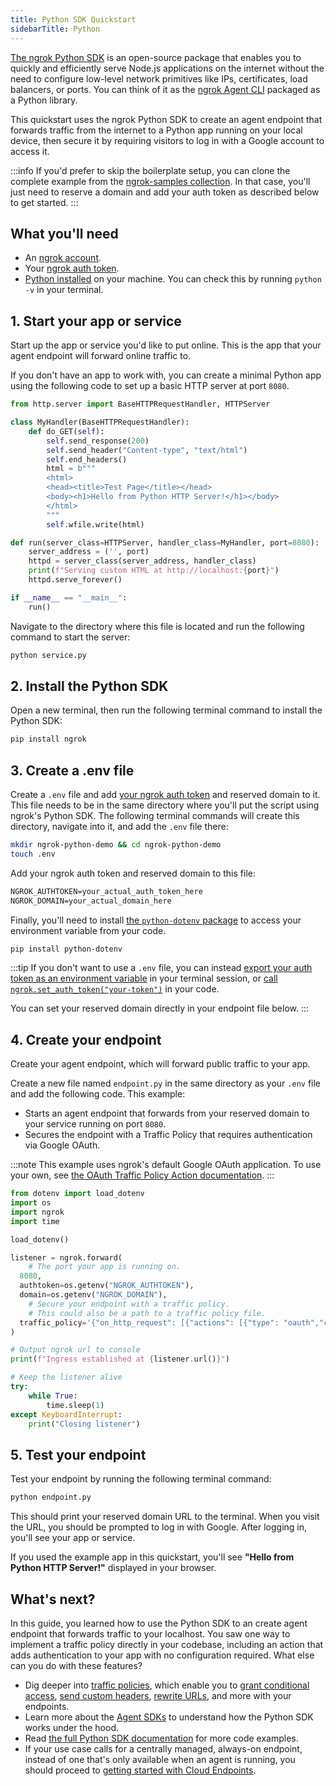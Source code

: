 ```yaml
---
title: Python SDK Quickstart
sidebarTitle: Python
---
```


[The ngrok Python SDK](https://ngrok.github.io/ngrok-python/index.html) is an open-source package that enables you to quickly and efficiently serve Node.js applications on the internet without the need to configure low-level network primitives like IPs, certificates, load balancers, or ports.
You can think of it as the [ngrok Agent CLI](/getting-started/) packaged as a Python library.

This quickstart uses the ngrok Python SDK to create an agent endpoint that forwards traffic from the internet to a Python app running on your local device, then secure it by requiring visitors to log in with a Google account to access it.

:::info
If you'd prefer to skip the boilerplate setup, you can clone the complete example from the [ngrok-samples collection](https://github.com/ngrok-samples/python-quickstart).
In that case, you'll just need to reserve a domain and add your auth token as described below to get started.
:::

## What you'll need

- An [ngrok account](https://dashboard.ngrok.com/signup).
- Your [ngrok auth token](https://dashboard.ngrok.com/get-started/your-authtoken).
- [Python installed](https://www.python.org/downloads/) on your machine. You can check this by running `python -v` in your terminal.

## 1. Start your app or service

Start up the app or service you'd like to put online.
This is the app that your agent endpoint will forward online traffic to.

If you don't have an app to work with, you can create a minimal Python app using the following code to set up a basic HTTP server at port `8080`.

```python title="service.py"
from http.server import BaseHTTPRequestHandler, HTTPServer

class MyHandler(BaseHTTPRequestHandler):
    def do_GET(self):
        self.send_response(200)
        self.send_header("Content-type", "text/html")
        self.end_headers()
        html = b"""
        <html>
        <head><title>Test Page</title></head>
        <body><h1>Hello from Python HTTP Server!</h1></body>
        </html>
        """
        self.wfile.write(html)

def run(server_class=HTTPServer, handler_class=MyHandler, port=8080):
    server_address = ('', port)
    httpd = server_class(server_address, handler_class)
    print(f"Serving custom HTML at http://localhost:{port}")
    httpd.serve_forever()

if __name__ == "__main__":
    run()
```

Navigate to the directory where this file is located and run the following command to start the server:

```bash
python service.py
```

## 2. Install the Python SDK

Open a new terminal, then run the following terminal command to install the Python SDK:

```bash
pip install ngrok
```

## 3. Create a .env file

Create a `.env` file and add [your ngrok auth token](https://dashboard.ngrok.com/get-started/your-authtoken) and reserved domain to it.
This file needs to be in the same directory where you'll put the script using ngrok's Python SDK.
The following terminal commands will create this directory, navigate into it, and add the `.env` file there:

```bash
mkdir ngrok-python-demo && cd ngrok-python-demo
touch .env
```

Add your ngrok auth token and reserved domain to this file:

```txt title=".env"
NGROK_AUTHTOKEN=your_actual_auth_token_here
NGROK_DOMAIN=your_actual_domain_here
```

Finally, you'll need to install [the `python-dotenv` package](https://pypi.org/project/python-dotenv/) to access your environment variable from your code.

```bash
pip install python-dotenv
```

:::tip
If you don't want to use a `.env` file, you can instead [export your auth token as an environment variable](https://support.apple.com/en-il/guide/terminal/apd382cc5fa-4f58-4449-b20a-41c53c006f8f/mac) in your terminal session, or [call `ngrok.set_auth_token("your-token")`](https://ngrok.github.io/ngrok-python/index.html#authentication) in your code.

You can set your reserved domain directly in your endpoint file below.
:::

## 4. Create your endpoint

Create your agent endpoint, which will forward public traffic to your app.

Create a new file named `endpoint.py` in the same directory as your `.env` file and add the following code.
This example:

- Starts an agent endpoint that forwards from your reserved domain to your service running on port `8080`.
- Secures the endpoint with a Traffic Policy that requires authentication via Google OAuth.

:::note
This example uses ngrok's default Google OAuth application.
To use your own, see [the OAuth Traffic Policy Action documentation](/docs/traffic-policy/actions/oauth/#google-example).
:::

```python title="endpoint.py"
from dotenv import load_dotenv
import os
import ngrok
import time

load_dotenv()

listener = ngrok.forward(
	# The port your app is running on.
  8080,
  authtoken=os.getenv("NGROK_AUTHTOKEN"),
  domain=os.getenv("NGROK_DOMAIN"),
	# Secure your endpoint with a traffic policy.
	# This could also be a path to a traffic policy file.
  traffic_policy='{"on_http_request": [{"actions": [{"type": "oauth","config": {"provider": "google"}}]}]}'
)

# Output ngrok url to console
print(f"Ingress established at {listener.url()}")

# Keep the listener alive
try:
    while True:
        time.sleep(1)
except KeyboardInterrupt:
    print("Closing listener")
```

## 5. Test your endpoint

Test your endpoint by running the following terminal command:

```bash
python endpoint.py
```

This should print your reserved domain URL to the terminal.
When you visit the URL, you should be prompted to log in with Google.
After logging in, you'll see your app or service.

If you used the example app in this quickstart, you'll see **"Hello from Python HTTP Server!"** displayed in your browser.

## What's next?

In this guide, you learned how to use the Python SDK to an create agent endpoint that forwards traffic to your localhost.
You saw one way to implement a traffic policy directly in your codebase, including an action that adds authentication to your app with no configuration required.
What else can you do with these features?

- Dig deeper into [traffic policies](/docs/traffic-policy/), which enable you to [grant conditional access](https://ngrok.com/docs/traffic-policy/examples/add-authentication/#conditional-access-using-oauth-variables), [send custom headers](/traffic-policy/actions/add-headers/#examples), [rewrite URLs](/traffic-policy/actions/url-rewrite/#examples), and more with your endpoints.
- Learn more about the [Agent SDKs](/agent-sdks/) to understand how the Python SDK works under the hood.
- Read [the full Python SDK documentation](https://ngrok.github.io/ngrok-python/) for more code examples.
- If your use case calls for a centrally managed, always-on endpoint, instead of one that's only available when an agent is running, you should proceed to [getting started with Cloud Endpoints](/getting-started/cloud-endpoints-quickstart/).
